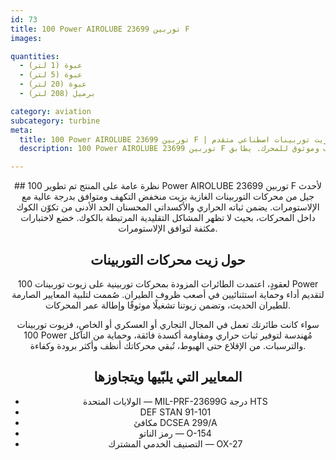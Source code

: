```yaml
---
id: 73
title: 100 Power AIROLUBE توربين 23699 F
images:

quantities:
  - عبوة (1 لتر)
  - عبوة (5 لتر)
  - عبوة (20 لتر)
  - برميل (208 لتر)

category: aviation
subcategory: turbine
meta:
  title: 100 Power AIROLUBE توربين 23699 F | زيت توربينات اصطناعي متقدم
  description: 100 Power AIROLUBE توربين 23699 F هو زيت توربينات اصطناعي متقدم مصمم لأحدث أجيال محركات التوربينات الغازية. مُهندَس لتقليل التكهف وتقديم توافق ممتاز مع الإلاستومرات، ويوفر ثباتًا حراريًا وأكسداتيًا استثنائيًا لتشغيلٍ نظيف وموثوق للمحرك. يطابق MIL-PRF-23699G HTS وDEF STAN 91-101 ورمز الناتو O-154.

---
```


<Header>
  ## نظرة عامة على المنتج
  تم تطوير 100 Power AIROLUBE توربين 23699 F لأحدث جيل من محركات التوربينات الغازية بزيت منخفض التكهف ومتوافق بدرجة عالية مع الإلاستومرات. يضمن ثباته الحراري والأكسداتي المحسنان الحد الأدنى من تكوّن الكوك داخل المحركات، بحيث لا تظهر المشاكل التقليدية المرتبطة بالكوك. خضع لاختبارات مكثفة لتوافق الإلاستومرات.

  ## حول زيت محركات التوربينات
  لعقودٍ، اعتمدت الطائرات المزودة بمحركات توربينية على زيوت توربينات 100 Power لتقديم أداء وحماية استثنائيين في أصعب ظروف الطيران. صُممت لتلبية المعايير الصارمة للطيران الحديث، وتضمن زيوتنا تشغيلًا موثوقًا وإطالة عمر المحركات.

  سواء كانت طائرتك تعمل في المجال التجاري أو العسكري أو الخاص، فزيوت توربينات 100 Power مُهندسة لتوفير ثبات حراري ومقاومة أكسدة فائقة، وحماية من التآكل والترسبات. من الإقلاع حتى الهبوط، تُبقي محركاتك أنظف وأكثر برودة وكفاءة.

  ## المعايير التي يلبّيها ويتجاوزها
  - الولايات المتحدة — MIL-PRF-23699G درجة HTS
  - DEF STAN 91-101
  - مكافئ DCSEA 299/A
  - رمز الناتو — O-154
  - التصنيف الخدمي المشترك — OX-27

</Header>
